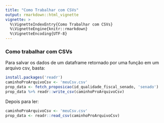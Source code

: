 ```yaml
---
title: "Como Trabalhar com CSVs"
output: rmarkdown::html_vignette
vignette: >
  %\VignetteIndexEntry{Como Trabalhar com CSVs}
  %\VignetteEngine{knitr::rmarkdown}
  %\VignetteEncoding{UTF-8}
---
```


### Como trabalhar com CSVs

Para salvar os dados de um dataframe retornado por uma função em um arquivo csv, basta:

```r
install.packages('readr')
caminhoProArquivoCsv <- 'meuCsv.csv'
prop_data <- fetch_proposicao(id_qualidade_fiscal_senado, 'senado')
prop_data %>% readr::write_csv(caminhoProArquivoCsv)
```

Depois para ler:
```r
caminhoProArquivoCsv <- 'meuCsv.csv'
prop_data <- readr::read_csv(caminhoProArquivoCsv)
```


